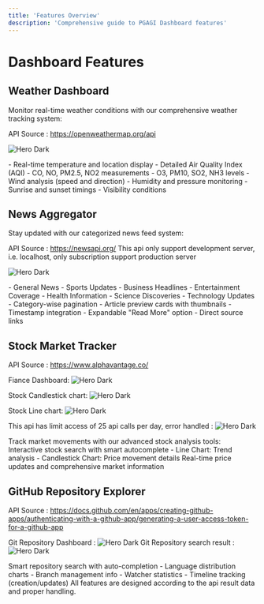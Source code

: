 ```yaml
---
title: 'Features Overview'
description: 'Comprehensive guide to PGAGI Dashboard features'
---
```


# Dashboard Features

## Weather Dashboard

Monitor real-time weather conditions with our comprehensive weather tracking system:

API Source : https://openweathermap.org/api

<img
  className=""
  src="/images/w.png"
  alt="Hero Dark"
/>

<Card title="Weather Features">
  - Real-time temperature and location display
  - Detailed Air Quality Index (AQI)
    - CO, NO, PM2.5, NO2 measurements
    - O3, PM10, SO2, NH3 levels
  - Wind analysis (speed and direction)
  - Humidity and pressure monitoring
  - Sunrise and sunset timings
  - Visibility conditions
</Card>

## News Aggregator

Stay updated with our categorized news feed system:

API Source : https://newsapi.org/
This api only support development server, i.e. localhost, only subscription support production server

<img
  className=""
  src="/images/n.png"
  alt="Hero Dark"
/>

<AccordionGroup>
  <Accordion title="News Categories">
    - General News
    - Sports Updates
    - Business Headlines
    - Entertainment Coverage
    - Health Information
    - Science Discoveries
    - Technology Updates
  </Accordion>

  <Accordion title="Features">
    - Category-wise pagination
    - Article preview cards with thumbnails
    - Timestamp integration
    - Expandable "Read More" option
    - Direct source links
  </Accordion>
</AccordionGroup>

## Stock Market Tracker

API Source : https://www.alphavantage.co/

Fiance Dashboard:
<img
  className=""
  src="/images/f.png"
  alt="Hero Dark"
/>

Stock Candlestick chart:
<img
  className=""
  src="/images/fc.png"
  alt="Hero Dark"
/>

Stock Line chart:
<img
  className=""
  src="/images/fl.png"
  alt="Hero Dark"
/>

This api has limit access of 25 api calls per day, error handled :
<img
  className=""
  src="/images/fe.png"
  alt="Hero Dark"
/>

<Frame>
  Track market movements with our advanced stock analysis tools:

  <Steps>
    <Step title="Search">
      Interactive stock search with smart autocomplete
    </Step>
    <Step title="Visualization">
      - Line Chart: Trend analysis
      - Candlestick Chart: Price movement details
    </Step>
    <Step title="Data">
      Real-time price updates and comprehensive market information
    </Step>
  </Steps>
</Frame>

## GitHub Repository Explorer

API Source : https://docs.github.com/en/apps/creating-github-apps/authenticating-with-a-github-app/generating-a-user-access-token-for-a-github-app

Git Repository Dashboard : 
<img
  className=""
  src="/images/g.png"
  alt="Hero Dark"
/>
Git Repository search result : 
<img
  className=""
  src="/images/gs.png"
  alt="Hero Dark"
/>

<CardGroup>
  <Card title="Search Functionality" icon="magnifying-glass">
    Smart repository search with auto-completion
  </Card>
  
  <Card title="Repository Analytics" icon="chart-mixed">
    - Language distribution charts
    - Branch management info
    - Watcher statistics
    - Timeline tracking (creation/updates)
  </Card>
</CardGroup>

<Note>
All features are designed according to the api result data and proper handling.
</Note>